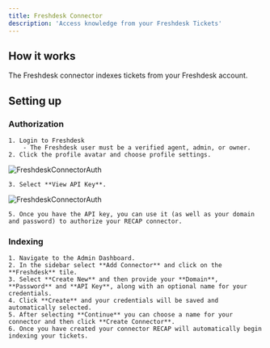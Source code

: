 ```yaml
---
title: Freshdesk Connector
description: 'Access knowledge from your Freshdesk Tickets'
---
```


## How it works
The Freshdesk connector indexes tickets from your Freshdesk account.

## Setting up
### Authorization
    1. Login to Freshdesk
        - The Freshdesk user must be a verified agent, admin, or owner.
    2. Click the profile avatar and choose profile settings.

![FreshdeskConnectorAuth](/images/connectors/freshdesk/freshdesk_1.png)

    3. Select **View API Key**.

![FreshdeskConnectorAuth](/images/connectors/freshdesk/freshdesk_2.png)

    5. Once you have the API key, you can use it (as well as your domain and password) to authorize your RECAP connector.

### Indexing
    1. Navigate to the Admin Dashboard.
    2. In the sidebar select **Add Connector** and click on the **Freshdesk** tile.
    3. Select **Create New** and then provide your **Domain**, **Password** and **API Key**, along with an optional name for your credentials.
    4. Click **Create** and your credentials will be saved and automatically selected.
    5. After selecting **Continue** you can choose a name for your connector and then click **Create Connector**.
    6. Once you have created your connector RECAP will automatically begin indexing your tickets.